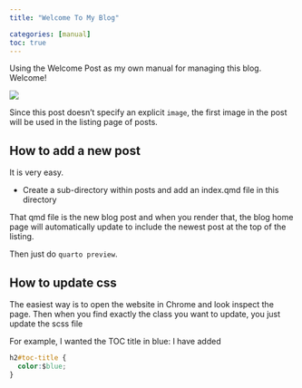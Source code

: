 ```yaml
---
title: "Welcome To My Blog"

categories: [manual]
toc: true
---
```


Using the Welcome Post as my own manual for managing this blog. Welcome!

![](thumbnail.jpg)

Since this post doesn't specify an explicit `image`, the first image in the post will be used in the listing page of posts.


## How to add a new post

It is very easy.

- Create a sub-directory within posts and add an index.qmd file in this directory

That qmd file is the new blog post and when you render that, the blog home page will automatically update to include the newest post at the top of the listing.

Then just do `quarto preview`.


## How to update css

The easiest way is to open the website in Chrome and look inspect the page.
Then when you find exactly the class you want to update, you just update the scss file

For example, I wanted the TOC title in blue:
I have added
```css
h2#toc-title {
  color:$blue;
}
```